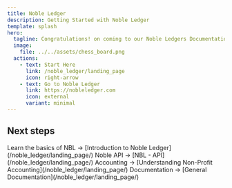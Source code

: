 ```yaml
---
title: Noble Ledger
description: Getting Started with Noble Ledger
template: splash
hero:
  tagline: Congratulations! on coming to our Noble Ledgers Documentation Site
  image:
    file: ../../assets/chess_board.png
  actions:
    - text: Start Here
      link: /noble_ledger/landing_page
      icon: right-arrow
    - text: Go to Noble Ledger
      link: https://nobleledger.com
      icon: external
      variant: minimal
---
```



## Next steps

<CardGrid stagger>
  <Card title="Get Started with Noble Ledger" icon="pencil">
    Learn the basics of NBL → [Introduction to Noble
    Ledger](/noble_ledger/landing_page/)
  </Card>
  <Card title="Noble Ledger API" icon="add-document">
    Noble API → [NBL - API](/noble_ledger/landing_page/)
  </Card>
  <Card title="Non Profit Accounting" icon="setting">
    Accounting → [Understanding Non-Profit
    Accounting](/noble_ledger/landing_page/)
  </Card>
  <Card title="Read all the docs for Noble Ledger" icon="open-book">
    Documentation → [General Documentation](/noble_ledger/landing_page/)
  </Card>
</CardGrid>
